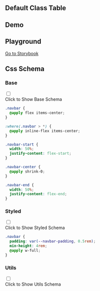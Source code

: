 

## Default Class Table
  
<CssTable name="navbar" />
  
## Demo
  
<Demo></Demo>

## Playground
  
[Go to Storybook](https://story.ui.icebreaker.top/?path=/docs/navigation-navbar--docs)
  
## Css Schema


### Base

<div className="collapse">
<input type="checkbox" /> 
<div class="collapse-title px-0">
<span class="btn">Click to Show Base Schema</span>
</div>
<div class="collapse-content"> 

```css
.navbar {
  @apply flex items-center;
}

:where(.navbar > *) {
  @apply inline-flex items-center;
}

.navbar-start {
  width: 50%;
  justify-content: flex-start;
}

.navbar-center {
  @apply shrink-0;
}

.navbar-end {
  width: 50%;
  justify-content: flex-end;
}

```

</div>
</div>



### Styled

<div className="collapse">
<input type="checkbox" /> 
<div class="collapse-title px-0">
<span class="btn">Click to Show Styled Schema</span>
</div>
<div class="collapse-content"> 

```css
.navbar {
  padding: var(--navbar-padding, 0.5rem);
  min-height: 4rem;
  @apply w-full;
}

```

</div>
</div>



### Utils

<div className="collapse">
<input type="checkbox" /> 
<div class="collapse-title px-0">
<span class="btn">Click to Show Utils Schema</span>
</div>
<div class="collapse-content"> 

```css

```

</div>
</div>



